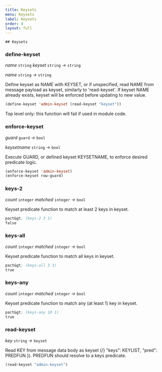```yaml
---
title: Keysets
menu: Keysets
label: Keysets
order: 4
layout: full
---
```


    ## Keysets

### define-keyset

_name_&nbsp;`string` _keyset_&nbsp;`string` _&rarr;_&nbsp;`string`

_name_&nbsp;`string` _&rarr;_&nbsp;`string`

Define keyset as NAME with KEYSET, or if unspecified, read NAME from message
payload as keyset, similarly to 'read-keyset'. If keyset NAME already exists,
keyset will be enforced before updating to new value.

```lisp
(define-keyset 'admin-keyset (read-keyset "keyset"))
```

Top level only: this function will fail if used in module code.

### enforce-keyset

_guard_&nbsp;`guard` _&rarr;_&nbsp;`bool`

_keysetname_&nbsp;`string` _&rarr;_&nbsp;`bool`

Execute GUARD, or defined keyset KEYSETNAME, to enforce desired predicate logic.

```lisp
(enforce-keyset 'admin-keyset)
(enforce-keyset row-guard)
```

### keys-2

_count_&nbsp;`integer` _matched_&nbsp;`integer` _&rarr;_&nbsp;`bool`

Keyset predicate function to match at least 2 keys in keyset.

```lisp
pact&gt; (keys-2 3 1)
false
```

### keys-all

_count_&nbsp;`integer` _matched_&nbsp;`integer` _&rarr;_&nbsp;`bool`

Keyset predicate function to match all keys in keyset.

```lisp
pact&gt; (keys-all 3 3)
true
```

### keys-any

_count_&nbsp;`integer` _matched_&nbsp;`integer` _&rarr;_&nbsp;`bool`

Keyset predicate function to match any (at least 1) key in keyset.

```lisp
pact&gt; (keys-any 10 1)
true
```

### read-keyset

_key_&nbsp;`string` _&rarr;_&nbsp;`keyset`

Read KEY from message data body as keyset (/} "keys": KEYLIST, "pred": PREDFUN
\}). PREDFUN should resolve to a keys predicate.

```lisp
(read-keyset "admin-keyset")
```
